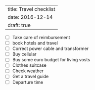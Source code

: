 
---
title: Travel checklist 
date: 2016-12-14
draft: true
---
- [ ] Take care of reimbursement  
- [ ] book hotels and travel  
- [ ] Correct power cable and transformer 
- [ ] Buy cellular  
- [ ] Buy some euro budget for living vosts 
- [ ] Clothes suitcase 
- [ ] Check weather 
- [ ] Get a travel guide  
- [ ] Departure time 